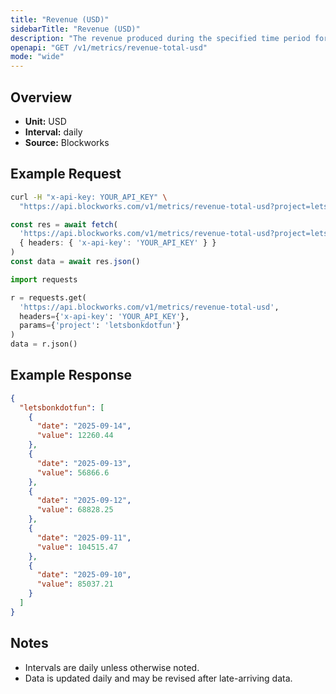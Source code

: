 ```yaml
---
title: "Revenue (USD)"
sidebarTitle: "Revenue (USD)"
description: "The revenue produced during the specified time period for given project."
openapi: "GET /v1/metrics/revenue-total-usd"
mode: "wide"
---
```


## Overview

- **Unit:** USD
- **Interval:** daily
- **Source:** Blockworks

## Example Request

<CodeGroup>

```bash cURL
curl -H "x-api-key: YOUR_API_KEY" \
  "https://api.blockworks.com/v1/metrics/revenue-total-usd?project=letsbonkdotfun"
```

```typescript TypeScript
const res = await fetch(
  'https://api.blockworks.com/v1/metrics/revenue-total-usd?project=letsbonkdotfun',
  { headers: { 'x-api-key': 'YOUR_API_KEY' } }
)
const data = await res.json()
```

```python Python
import requests

r = requests.get(
  'https://api.blockworks.com/v1/metrics/revenue-total-usd',
  headers={'x-api-key': 'YOUR_API_KEY'},
  params={'project': 'letsbonkdotfun'}
)
data = r.json()
```

</CodeGroup>

## Example Response

```json
{
  "letsbonkdotfun": [
    {
      "date": "2025-09-14",
      "value": 12260.44
    },
    {
      "date": "2025-09-13",
      "value": 56866.6
    },
    {
      "date": "2025-09-12",
      "value": 68828.25
    },
    {
      "date": "2025-09-11",
      "value": 104515.47
    },
    {
      "date": "2025-09-10",
      "value": 85037.21
    }
  ]
}
```

## Notes
- Intervals are daily unless otherwise noted.
- Data is updated daily and may be revised after late-arriving data.